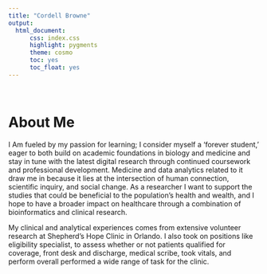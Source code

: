 ```yaml
---
title: "Cordell Browne"
output:
  html_document:
      css: index.css
      highlight: pygments
      theme: cosmo
      toc: yes
      toc_float: yes
---
```


<br>

# About Me 

I Am fueled by my passion for learning; I consider myself a ‘forever student,’ eager to both build on  academic foundations in biology and medicine and stay in tune with the latest digital research through continued coursework and professional development. Medicine  and data analytics related to it draw me in because it lies at the intersection of human connection, scientific inquiry, and social change. As a researcher I want to support the studies that could be beneficial to the population's health and wealth, and I hope to have a broader impact on healthcare through a combination of bioinformatics and clinical research.

My clinical and analytical experiences comes from extensive volunteer research at Shepherd's Hope Clinic in Orlando. I also took on positions like eligibility specialist, to assess whether or not patients qualified for coverage, front desk and discharge, medical scribe, took vitals, and perform overall performed a wide range of task for the clinic. 





